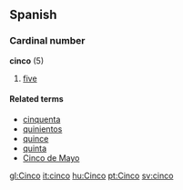 ==Spanish==
===Cardinal number===
'''cinco''' (5)

# [[five]]

====Related terms====
*[[cinquenta]]
*[[quinientos]]
*[[quince#Spanish|quince]]
*[[quinta]]
*[[Cinco de Mayo]]

[[gl:Cinco]]
[[it:cinco]]
[[hu:Cinco]]
[[pt:Cinco]]
[[sv:cinco]]